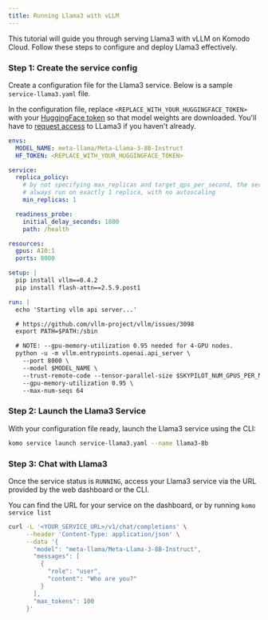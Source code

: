 ```yaml
---
title: Running Llama3 with vLLM
---
```


This tutorial will guide you through serving Llama3 with vLLM on Komodo Cloud. Follow these steps to configure and deploy Llama3 effectively.

### Step 1: Create the service config

Create a configuration file for the Llama3 service. Below is a sample `service-llama3.yaml` file.

In the configuration file, replace `<REPLACE_WITH_YOUR_HUGGINGFACE_TOKEN>` with your [HuggingFace token](https://huggingface.co/docs/hub/en/security-tokens) so that model weights are downloaded.
You'll have to [request access](https://huggingface.co/meta-llama/Meta-Llama-3-8B-Instruct) to LLama3 if you haven't already.

```yaml
envs:
  MODEL_NAME: meta-llama/Meta-Llama-3-8B-Instruct
  HF_TOKEN: <REPLACE_WITH_YOUR_HUGGINGFACE_TOKEN>

service:
  replica_policy:
    # by not specifying max_replicas and target_qps_per_second, the service will
    # always run on exactly 1 replica, with no autoscaling
    min_replicas: 1

  readiness_probe:
    initial_delay_seconds: 1800
    path: /health

resources:
  gpus: A10:1
  ports: 8000

setup: |
  pip install vllm==0.4.2
  pip install flash-attn==2.5.9.post1

run: |
  echo 'Starting vllm api server...'

  # https://github.com/vllm-project/vllm/issues/3098
  export PATH=$PATH:/sbin

  # NOTE: --gpu-memory-utilization 0.95 needed for 4-GPU nodes.
  python -u -m vllm.entrypoints.openai.api_server \
    --port 8000 \
    --model $MODEL_NAME \
    --trust-remote-code --tensor-parallel-size $SKYPILOT_NUM_GPUS_PER_NODE \
    --gpu-memory-utilization 0.95 \
    --max-num-seqs 64
```

### Step 2: Launch the Llama3 Service

With your configuration file ready, launch the Llama3 service using the CLI:

```bash
komo service launch service-llama3.yaml --name llama3-8b
```

### Step 3: Chat with Llama3

Once the service status is `RUNNING`, access your Llama3 service via the URL provided by the web dashboard or the CLI.

<Note>You can find the URL for your service on the dashboard, or by running `komo service list`</Note>

```bash
curl -L '<YOUR_SERVICE_URL>/v1/chat/completions' \
     --header 'Content-Type: application/json' \
     --data '{
       "model": "meta-llama/Meta-Llama-3-8B-Instruct",
       "messages": [
         {
           "role": "user",
           "content": "Who are you?"
         }
       ],
       "max_tokens": 100
     }'
```
